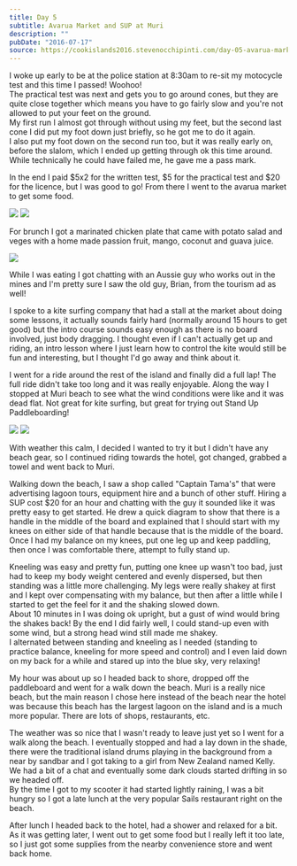 ```yaml
---
title: Day 5
subtitle: Avarua Market and SUP at Muri
description: ""
pubDate: "2016-07-17"
source: https://cookislands2016.stevenocchipinti.com/day-05-avarua-market-and-sup-at-muri/
---
```



I woke up early to be at the police station at 8:30am to re-sit my motocycle
test and this time I passed! Woohoo!  
The practical test was next and gets you to go around cones, but they are quite
close together which means you have to go fairly slow and you're not allowed to
put your feet on the ground.  
My first run I almost got through without using my feet, but the second last
cone I did put my foot down just briefly, so he got me to do it again.  
I also put my foot down on the second run too, but it was really early on,
before the slalom, which I ended up getting through ok this time around. While
technically he could have failed me, he gave me a pass mark.

In the end I paid $5x2 for the written test, $5 for the practical test and $20
for the licence, but I was good to go! From there I went to the avarua market to
get some food.

<PhotoGrid>
  <Img src="cookislands2016/day-05-market_axrebg.jpg" />
  <Img src="cookislands2016/day-05-market2_w8e3xc.jpg" />
</PhotoGrid>

For brunch I got a marinated chicken plate that came with potato salad and veges
with a home made passion fruit, mango, coconut and guava juice.

<Img src="cookislands2016/day-05-lunch_wg90gt.jpg" />

While I was eating I got chatting with an Aussie guy who works out in the mines
and I'm pretty sure I saw the old guy, Brian, from the tourism ad as well!

I spoke to a kite surfing company that had a stall at the market about doing
some lessons, it actually sounds fairly hard (normally around 15 hours to get
good) but the intro course sounds easy enough as there is no board involved,
just body dragging. I thought even if I can't actually get up and riding, an
intro lesson where I just learn how to control the kite would still be fun and
interesting, but I thought I'd go away and think about it.

I went for a ride around the rest of the island and finally did a full lap!
The full ride didn't take too long and it was really enjoyable. Along the way I
stopped at Muri beach to see what the wind conditions were like and it was dead
flat. Not great for kite surfing, but great for trying out Stand Up
Paddleboarding!

<PhotoGrid>
  <Img src="cookislands2016/day-05-beach-dog_iiyrtr.jpg" />
  <Img src="cookislands2016/day-05-beach-panorama_mcx7u6.jpg" />
</PhotoGrid>

With weather this calm, I decided I wanted to try it but I didn't have any beach
gear, so I continued riding towards the hotel, got changed, grabbed a towel and
went back to Muri.

Walking down the beach, I saw a shop called "Captain Tama's" that were
advertising lagoon tours, equipment hire and a bunch of other stuff. Hiring a
SUP cost $20 for an hour and chatting with the guy it sounded like it was
pretty easy to get started. He drew a quick diagram to show that there is a
handle in the middle of the board and explained that I should start with my
knees on either side of that handle because that is the middle of the board.  
Once I had my balance on my knees, put one leg up and keep paddling, then once I
was comfortable there, attempt to fully stand up.

Kneeling was easy and pretty fun, putting one knee up wasn't too bad, just had
to keep my body weight centered and evenly dispersed, but then standing was a
little more challenging. My legs were really shakey at first and I kept over
compensating with my balance, but then after a little while I started to get the
feel for it and the shaking slowed down.  
About 10 minutes in I was doing ok upright, but a gust of wind would bring the
shakes back! By the end I did fairly well, I could stand-up even with some wind,
but a strong head wind still made me shakey.  
I alternated between standing and kneeling as I needed (standing to practice
balance, kneeling for more speed and control) and I even laid down on my back
for a while and stared up into the blue sky, very relaxing!

My hour was about up so I headed back to shore, dropped off the paddleboard and
went for a walk down the beach. Muri is a really nice beach, but the main reason
I chose here instead of the beach near the hotel was because this beach has the
largest lagoon on the island and is a much more popular. There are lots of shops,
restaurants, etc.

The weather was so nice that I wasn't ready to leave just yet so I went for a
walk along the beach. I eventually stopped and had a lay down in the shade,
there were the traditional island drums playing in the background from a near by
sandbar and I got taking to a girl from New Zealand named Kelly. We had a bit of
a chat and eventually some dark clouds started drifting in so we headed off.  
By the time I got to my scooter it had started lightly raining, I was a bit
hungry so I got a late lunch at the very popular Sails restaurant right on the
beach.

After lunch I headed back to the hotel, had a shower and relaxed for a bit.
As it was getting later, I went out to get some food but I really left it too
late, so I just got some supplies from the nearby convenience store and went
back home.
